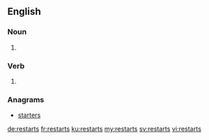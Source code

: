 ==English==

===Noun===
{{head|en|plural}}

# {{plural of|restart|lang=en|nocat=1}}

===Verb===
{{head|en}}

# {{en-third-person singular of|restart}}

===Anagrams===
* [[starters#English|starters]]

[[de:restarts]]
[[fr:restarts]]
[[ku:restarts]]
[[my:restarts]]
[[sv:restarts]]
[[vi:restarts]]